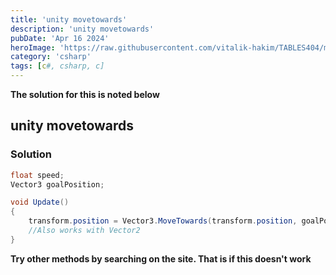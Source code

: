 ```yaml
---
title: 'unity movetowards'
description: 'unity movetowards'
pubDate: 'Apr 16 2024'
heroImage: 'https://raw.githubusercontent.com/vitalik-hakim/TABLES404/main/error_b/c%23.png'
category: 'csharp'
tags: [c#, csharp, c]
---
```


**The solution for this is noted below**

## unity movetowards

### Solution

```csharp
float speed;
Vector3 goalPosition;

void Update()
{
	transform.position = Vector3.MoveTowards(transform.position, goalPosition, speed * Time.deltaTime); //goes from the position of the gameObject to the goalPosition in a strait line with a speed of "speed"
  	//Also works with Vector2
}
```

**Try other methods by searching on the site. That is if this doesn't work**

